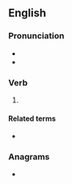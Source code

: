 ==English==

=== Pronunciation ===
* {{IPA|en|/ˈmɛkənaɪz/}}
* {{audio|en|En-us-mechanize.ogg|Audio (US)}}

===Verb===
{{en-verb}}

# {{standard spelling of|en|from=non-Oxford British spelling|mechanize}}

====Related terms====
* {{l|en|mechanisation}}

===Anagrams===
* {{anagrams|en|a=aceehimns|Manichees|achimenes|chimeneas}}